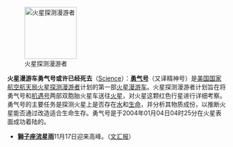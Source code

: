 [[File:NASA Mars Rover.jpg|left|120px|火星探测漫游者]]

'''火星漫游车勇气号或许已经死去'''（[http://news.sciencemag.org/scienceinsider/2010/11/scientist-spirit-mars-rover-may.html?ref=hp Science]）：'''[[勇气号]]'''（又译精神号）是[[美国国家航空航天局]][[火星探测漫游者]]计划的第一部[[火星漫游车]]。火星探测漫游者计划旨在将勇气号和[[机遇号]]两部双胞胎火星车送往[[火星]]，对火星这颗红色行星进行详细考察。勇气号的主要任务是探测火星上是否存在[[水]]和[[生命]]，并分析其物质成份，以推断火星能否通过改造适合生命生存。勇气号是于2004年01月04日04时25分在火星表面成功着陆的。

* '''[[獅子座流星雨]]'''11月17日迎来高峰。（[http://tech.sina.com.cn/d/2010-11-12/18024860662.shtml 文汇报]）